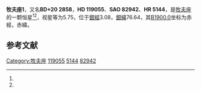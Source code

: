 {{Starbox begin
| name = 牧夫座1
}}
{{Starbox observe
| epoch = [[J2000.0|J2000.0]]
| constell = [[牧夫座|牧夫座]]<ref name=SIMBAD>{{cite web
 | url=http://simbad.u-strasbg.fr/simbad/sim-id?Ident=HR+5144
 | title=Pulsating variable Star
 | publisher=Centre de Données astronomiques de Strasbourg
 | work=SIMBAD
 | accessdate=2012-07-13
 | archive-date=2019-09-14
 | archive-url=https://web.archive.org/web/20190914074141/http://simbad.u-strasbg.fr/simbad/sim-id?Ident=HR+5144
 | dead-url=no
 }}</ref><ref name=DATA>{{cite web
 | url=http://vizier.u-strasbg.fr/viz-bin/VizieR-5?-out.add=.&-source=5050&-corr=PK=HR&-out.max=9999&HR=5144
 | title=VizieR Detailed Page
 | accessdate=2012-07-13
 | archive-date=2016-03-05
 | archive-url=https://web.archive.org/web/20160305015235/http://vizier.u-strasbg.fr/viz-bin/VizieR-5?-out.add=.&-source=5050&-corr=PK=HR&-out.max=9999&HR=5144
 | dead-url=no
 }}</ref>
| 星官 = 
| ra = {{RA|13|40|40.5}}<ref name=SIMBAD /><ref name=DATA />
| dec = {{DEC|+19|57|20}}<ref name=SIMBAD /><ref name=DATA />
| appmag_v = 5.75<ref name=SIMBAD /><ref name=DATA />
}}
{{Starbox character
| class = A1V<ref name=SIMBAD /><ref name=DATA />
| b-v = 0.01<ref name=SIMBAD /><ref name=DATA />
| u-b = 0<ref name=SIMBAD /><ref name=DATA />
| r-i = <ref name=SIMBAD /><ref name=DATA />
| variable = 
}}
{{Starbox astrometry
| radial_v = 0
| prop_mo_ra = -26
| parallax = 0.018
| p_error =
}}
{{Starbox catalog
| names =BD+20 2858，[[SAO星表|SAO]] 82942，[[HD星表|HD]] 119055，[[HR星表|HR]] 5144}}
{{Starbox reference |Simbad=HR+5144}}
{{Starbox end}}

'''牧夫座1'''，又名'''BD+20 2858'''，'''HD 119055'''、'''SAO 82942'''、'''HR 5144'''，是[[牧夫座|牧夫座]]的一颗恒星<ref name=SIMBAD /><ref name=DATA />，视星等为5.75，位于[[銀道座標系|銀經]]3.08，[[銀道座標系|銀緯]]76.64，其[[B1900.0|B1900.0]]坐标为赤經{{RA|13|35|53.8}}，赤緯{{DEC|+20|76.64|41}}。

== 参考文献 ==
{{reflist}}

{{star-stub}}

{{牧夫座恒星}}
{{星官|右摄提|3|6}}
[[Category:牧夫座|Category:牧夫座]]
[[Category:HD和HDE天體|119055]]
[[Category:HR天體|5144]]
[[Category:SAO天體|82942]]